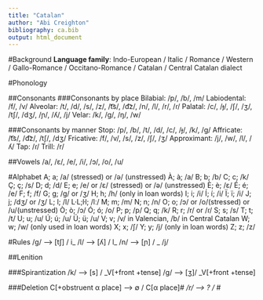 ---
title: "Catalan"
author: "Abi Creighton"
bibliography: ca.bib
output: html_document
---
#Background
**Language family**: Indo-European / Italic / Romance / Western / Gallo-Romance / Occitano-Romance / Catalan / Central Catalan dialect

#Phonology

##Consonants
###Consonants by place
Bilabial: /p/, /b/, /m/ 
Labiodental: /f/, /v/
Alveolar: /t/, /d/, /s/, /z/, /t͡s/, /d͡z/, /n/, /l/, /r/, /ɾ/
Palatal: /c/, /ɟ/, /ʃ/, /ʒ/, /tʃ/, /dʒ/, /ɲ/, /ʎ/, /j/
Velar: /k/, /g/, /ŋ/, /w/

###Consonants by manner
Stop: /p/, /b/, /t/, /d/, /c/, /ɟ/, /k/, /g/
Affricate: /t͡s/, /d͡z/, /tʃ/, /dʒ/
Fricative: /f/, /v/, /s/, /z/, /ʃ/, /ʒ/
Approximant: /j/, /w/, /l/, /ʎ/
Tap: /ɾ/
Trill: /r/

##Vowels
/a/, /ɛ/, /e/, /i/, /ɔ/, /o/, /u/

#Alphabet
A; a; /a/ (stressed) or /ə/ (unstressed)
À; à; /a/ 
B; b; /b/
C; c; /k/
Ç; ç; /s/
D; d; /d/
E; e; /e/ or /ɛ/ (stressed) or /ə/ (unstressed)
È; è; /ɛ/
É; é; /e/
F; f; /f/
G; g; /g/ or /ʒ/
H; h; /h/ (only in loan words)
I; i; /i/
Í; í; /i/
Ï; ï; /i/ 
J; j; /dʒ/ or /ʒ/
L; l; /l/
L·L;ŀl; /lː/
M; m; /m/
N; n; /n/
O; o; /ɔ/ or /o/(stressed) or /u/(unstressed)
Ò; ò; /ɔ/
Ó; ó; /o/
P; p; /p/
Q; q; /k/
R; r; /r/ or /ɾ/
S; s; /s/
T; t; /t/
U; u; /u/
Ú; ú; /u/
Ü; ü; /u/
V; v; /v/ in Valencian, /b/ in Central Catalan
W; w; /w/ (only used in loan words)
X; x; /ʃ/
Y; y; /j/ (only in loan words)
Z; z; /z/

#Rules
/g/ --> [tʃ] / i_
/l/ --> [ʎ] / l_
/n/ --> [ɲ] / _ /j/

##Lenition

###Spirantization
/k/ --> [s] / _V[+front +tense]
/g/ --> [ʒ]/ _V[+front +tense]

###Deletion
C[+obstruent α place] --> ∅ / C[α place]_#
/r/ --> ? / _#

